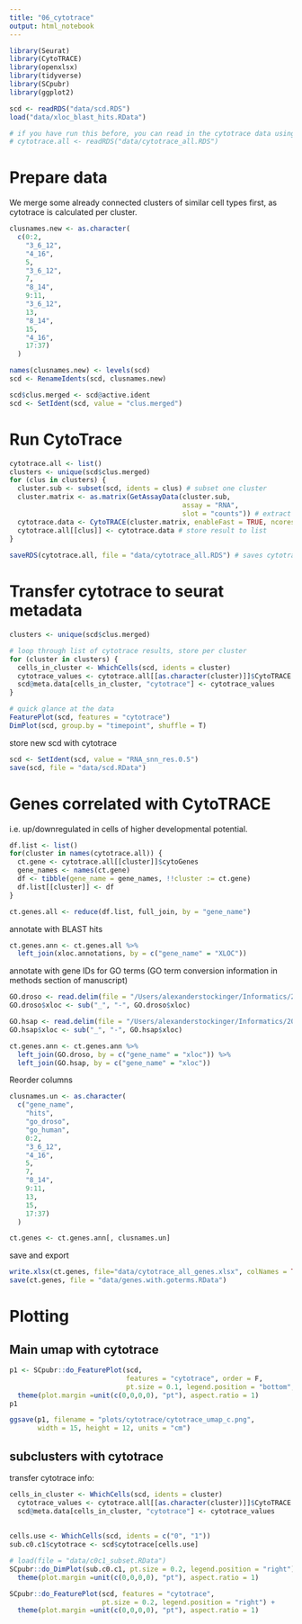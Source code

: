 ```yaml
---
title: "06_cytotrace"
output: html_notebook
---
```


```r
library(Seurat)
library(CytoTRACE)
library(openxlsx)
library(tidyverse)
library(SCpubr)
library(ggplot2)

scd <- readRDS("data/scd.RDS")
load("data/xloc_blast_hits.RData")

# if you have run this before, you can read in the cytotrace data using the line below.
# cytotrace.all <- readRDS("data/cytotrace_all.RDS")

```

# Prepare data
We merge some already connected clusters of similar cell types first, as cytotrace is calculated per cluster.

```r
clusnames.new <- as.character(
  c(0:2,
    "3_6_12",
    "4_16",
    5,
    "3_6_12",
    7,
    "8_14",
    9:11,
    "3_6_12",
    13,
    "8_14",
    15,
    "4_16",
    17:37)
  )

names(clusnames.new) <- levels(scd)
scd <- RenameIdents(scd, clusnames.new)

scd$clus.merged <- scd@active.ident
scd <- SetIdent(scd, value = "clus.merged")
```

# Run CytoTrace
```r
cytotrace.all <- list()
clusters <- unique(scd$clus.merged)
for (clus in clusters) {
  cluster.sub <- subset(scd, idents = clus) # subset one cluster
  cluster.matrix <- as.matrix(GetAssayData(cluster.sub, 
                                           assay = "RNA", 
                                           slot = "counts")) # extract counts
  cytotrace.data <- CytoTRACE(cluster.matrix, enableFast = TRUE, ncores = 8) # run CT on 8 cores
  cytotrace.all[[clus]] <- cytotrace.data # store result to list
}
 
saveRDS(cytotrace.all, file = "data/cytotrace_all.RDS") # saves cytotrace results
```

# Transfer cytotrace to seurat metadata
```r
clusters <- unique(scd$clus.merged)

# loop through list of cytotrace results, store per cluster
for (cluster in clusters) {
  cells_in_cluster <- WhichCells(scd, idents = cluster)
  cytotrace_values <- cytotrace.all[[as.character(cluster)]]$CytoTRACE
  scd@meta.data[cells_in_cluster, "cytotrace"] <- cytotrace_values
}

# quick glance at the data
FeaturePlot(scd, features = "cytotrace")
DimPlot(scd, group.by = "timepoint", shuffle = T)
```

store new scd with cytotrace
```r
scd <- SetIdent(scd, value = "RNA_snn_res.0.5")
save(scd, file = "data/scd.RData")
```

# Genes correlated with CytoTRACE
i.e. up/downregulated in cells of higher developmental potential.
```r
df.list <- list()
for(cluster in names(cytotrace.all)) {
  ct.gene <- cytotrace.all[[cluster]]$cytoGenes
  gene_names <- names(ct.gene)
  df <- tibble(gene_name = gene_names, !!cluster := ct.gene)
  df.list[[cluster]] <- df
}

ct.genes.all <- reduce(df.list, full_join, by = "gene_name")
```

annotate with BLAST hits
```r
ct.genes.ann <- ct.genes.all %>%
  left_join(xloc.annotations, by = c("gene_name" = "XLOC"))
```

annotate with gene IDs for GO terms
(GO term conversion information in methods section of manuscript)
```r
GO.droso <- read.delim(file = "/Users/alexanderstockinger/Informatics/2024_atlas_playground/data/GOterms_pdu_2024/XLOC2up_Droso.tab", header = F, col.names = c("xloc", "go_droso"))
GO.droso$xloc <- sub("_", "-", GO.droso$xloc)

GO.hsap <- read.delim(file = "/Users/alexanderstockinger/Informatics/2024_atlas_playground/data/GOterms_pdu_2024/XLOC2up_Homo.tab", header = F, col.names = c("xloc", "go_human"))
GO.hsap$xloc <- sub("_", "-", GO.hsap$xloc)

ct.genes.ann <- ct.genes.ann %>%
  left_join(GO.droso, by = c("gene_name" = "xloc")) %>%
  left_join(GO.hsap, by = c("gene_name" = "xloc"))
```

Reorder columns
```r
clusnames.un <- as.character(
  c("gene_name",
    "hits",
    "go_droso",
    "go_human",
    0:2,
    "3_6_12",
    "4_16",
    5,
    7,
    "8_14",
    9:11,
    13,
    15,
    17:37)
  )

ct.genes <- ct.genes.ann[, clusnames.un]
```

save and export
```r
write.xlsx(ct.genes, file="data/cytotrace_all_genes.xlsx", colNames = TRUE)
save(ct.genes, file = "data/genes.with.goterms.RData")
```

# Plotting
## Main umap with cytotrace
```r
p1 <- SCpubr::do_FeaturePlot(scd, 
                             features = "cytotrace", order = F,
                             pt.size = 0.1, legend.position = "bottom", legend.type = "colorbar") + 
  theme(plot.margin =unit(c(0,0,0,0), "pt"), aspect.ratio = 1)
p1

ggsave(p1, filename = "plots/cytotrace/cytotrace_umap_c.png",
       width = 15, height = 12, units = "cm")
```

## subclusters with cytotrace
transfer cytotrace info:
```r
cells_in_cluster <- WhichCells(scd, idents = cluster)
  cytotrace_values <- cytotrace.all[[as.character(cluster)]]$CytoTRACE
  scd@meta.data[cells_in_cluster, "cytotrace"] <- cytotrace_values
  
  
cells.use <- WhichCells(scd, idents = c("0", "1"))
sub.c0.c1$cytotrace <- scd$cytotrace[cells.use]
```

```r
# load(file = "data/c0c1_subset.RData")
SCpubr::do_DimPlot(sub.c0.c1, pt.size = 0.2, legend.position = "right") + 
  theme(plot.margin =unit(c(0,0,0,0), "pt"), aspect.ratio = 1)

SCpubr::do_FeaturePlot(scd, features = "cytotrace",
                       pt.size = 0.2, legend.position = "right") + 
  theme(plot.margin =unit(c(0,0,0,0), "pt"), aspect.ratio = 1)
```



